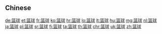 {{also|籃球}}
==Chinese==
{{zh-see|籃球}}

[[de:篮球]]
[[et:篮球]]
[[fr:篮球]]
[[ko:篮球]]
[[hr:篮球]]
[[lo:篮球]]
[[lt:篮球]]
[[hu:篮球]]
[[mg:篮球]]
[[nl:篮球]]
[[ja:篮球]]
[[pl:篮球]]
[[sr:篮球]]
[[fi:篮球]]
[[ta:篮球]]
[[th:篮球]]
[[chr:篮球]]
[[uk:篮球]]
[[zh:篮球]]
